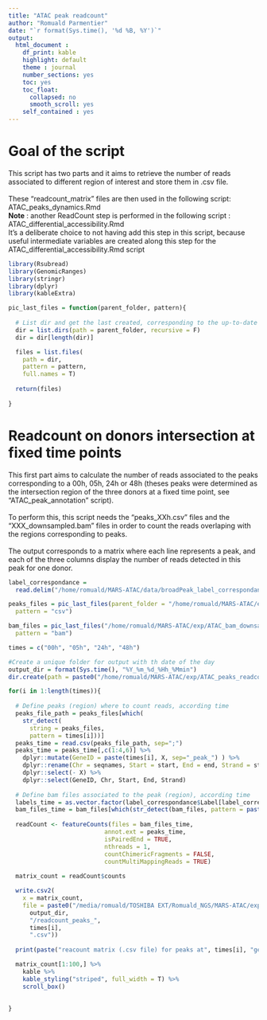 ```yaml
---
title: "ATAC peak readcount"
author: "Romuald Parmentier"
date: "`r format(Sys.time(), '%d %B, %Y')`"
output: 
  html_document :
    df_print: kable
    highlight: default
    theme : journal
    number_sections: yes
    toc: yes
    toc_float:
      collapsed: no
      smooth_scroll: yes
    self_contained : yes
---
```


# Goal of the script

This script has two parts and it aims to retrieve the number of reads associated to different region of interest and store them in .csv file.\
\
These "readcount_matrix" files are then used in the following script: ATAC_peaks_dynamics.Rmd
\
**Note** : another ReadCount step is performed in the following script : ATAC_differential_accessibility.Rmd \
It's a deliberate choice to not having add this step in this script, because useful intermediate variables are created along this step for the ATAC_differential_accessibility.Rmd script


```r

library(Rsubread)
library(GenomicRanges)
library(stringr)
library(dplyr)
library(kableExtra)

```

```r

pic_last_files = function(parent_folder, pattern){
  
  # List dir and get the last created, corresponding to the up-to-date data generated
  dir = list.dirs(path = parent_folder, recursive = F)
  dir = dir[length(dir)]

  files = list.files(
    path = dir,
    pattern = pattern,
    full.names = T)
  
  return(files)
  
}

```

# Readcount on donors intersection at fixed time points

This first part aims to calculate the number of reads associated to the peaks corresponding to a 00h, 05h, 24h or 48h (theses peaks were determined as the intersection region of the three donors at a fixed time point, see "ATAC_peak_annotation" script).\
\
To perform this, this script needs the "peaks_XXh.csv" files and the "XXX_downsampled.bam" files in order to count the reads overlaping with the regions corresponding to peaks.\
\
The output corresponds to a matrix where each line represents a peak, and each of the three columns display the number of reads detected in this peak for one donor.

```r

label_correspondance =
  read.delim("/home/romuald/MARS-ATAC/data/broadPeak_label_correspondance.csv")  

peaks_files = pic_last_files(parent_folder = "/home/romuald/MARS-ATAC/exp/ATAC_peak_annotation",
  pattern = "csv")

bam_files = pic_last_files("/home/romuald/MARS-ATAC/exp/ATAC_bam_downsampling",
  pattern = "bam")

times = c("00h", "05h", "24h", "48h")

#Create a unique folder for output with th date of the day
output_dir = format(Sys.time(), "%Y_%m_%d_%Hh_%Mmin")
dir.create(path = paste0("/home/romuald/MARS-ATAC/exp/ATAC_peaks_readcount/", output_dir))

for(i in 1:length(times)){
  
  # Define peaks (region) where to count reads, according time
  peaks_file_path = peaks_files[which(
    str_detect(
      string = peaks_files, 
      pattern = times[i]))]
  peaks_time = read.csv(peaks_file_path, sep=";")
  peaks_time = peaks_time[,c(1:4,6)] %>%
    dplyr::mutate(GeneID = paste(times[i], X, sep="_peak_") ) %>%
    dplyr::rename(Chr = seqnames, Start = start, End = end, Strand = strand) %>%
    dplyr::select(- X) %>%
    dplyr::select(GeneID, Chr, Start, End, Strand)
  
  # Define bam files associated to the peak (region), according time
  labels_time = as.vector.factor(label_correspondance$Label[label_correspondance$Time %in% times[i]])
  bam_files_time = bam_files[which(str_detect(bam_files, pattern = paste0(labels_time,collapse = "|")))]
  
  readCount <- featureCounts(files = bam_files_time,
                           annot.ext = peaks_time,  
                           isPairedEnd = TRUE,
                           nthreads = 1,
                           countChimericFragments = FALSE,
                           countMultiMappingReads = TRUE)
  
  matrix_count = readCount$counts

  write.csv2(
    x = matrix_count, 
    file = paste0("/media/romuald/TOSHIBA EXT/Romuald_NGS/MARS-ATAC/exp/ATAC_peaks_readcount/",
      output_dir,
      "/readcount_peaks_", 
      times[i], 
      ".csv"))
  
  print(paste("reacount matrix (.csv file) for peaks at", times[i], "generated"))

  matrix_count[1:100,] %>% 
    kable %>%
    kable_styling("striped", full_width = T) %>% 
    scroll_box()
  
  
}

```

